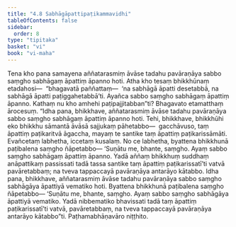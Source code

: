 ```yaml
---
title: "4.8 Sabhāgāpattipaṭikammavidhi"
tableOfContents: false
sidebar:
  order: 8
type: "tipitaka"
basket: "vi"
book: "vi-maha"
---
```



<DynamicBreadcrumb />

<Division number="221" book="vi-maha" e="ch" v="3" p="232">

<Paragraph number="993" book="vi-maha">
Tena kho pana samayena aññatarasmiṃ āvāse tadahu pavāraṇāya sabbo saṃgho sabhāgaṃ āpattiṃ āpanno hoti. Atha kho tesaṃ bhikkhūnaṃ etadahosi—  “bhagavatā paññattaṃ—  ‘na sabhāgā āpatti desetabbā, na sabhāgā āpatti paṭiggahetabbā’ti. Ayañca sabbo saṃgho sabhāgaṃ āpattiṃ āpanno. Kathaṃ nu kho amhehi paṭipajjitabban”ti? Bhagavato etamatthaṃ ārocesuṃ.
</Paragraph>

<Paragraph number="994" book="vi-maha">
“Idha pana, bhikkhave, aññatarasmiṃ āvāse tadahu pavāraṇāya sabbo saṃgho sabhāgaṃ āpattiṃ āpanno hoti. Tehi, bhikkhave, bhikkhūhi eko bhikkhu sāmantā āvāsā sajjukaṃ pāhetabbo—  gacchāvuso, taṃ āpattiṃ paṭikaritvā āgaccha, mayaṃ te santike taṃ āpattiṃ paṭikarissāmāti. Evañcetaṃ labhetha, iccetaṃ kusalaṃ. No ce labhetha, byattena bhikkhunā paṭibalena saṃgho ñāpetabbo—
</Paragraph>

<Paragraph number="995" book="vi-maha">
‘Suṇātu me, bhante, saṃgho. Ayaṃ sabbo saṃgho sabhāgaṃ āpattiṃ āpanno. Yadā aññaṃ bhikkhuṃ suddhaṃ anāpattikaṃ passissati tadā tassa santike taṃ āpattiṃ paṭikarissatī’ti vatvā pavāretabbaṃ; na tveva tappaccayā pavāraṇāya antarāyo kātabbo.
</Paragraph>

<Paragraph number="996" book="vi-maha">
Idha pana, bhikkhave, aññatarasmiṃ āvāse tadahu pavāraṇāya sabbo saṃgho sabhāgāya āpattiyā vematiko hoti. Byattena bhikkhunā paṭibalena saṃgho ñāpetabbo—
</Paragraph>

<Paragraph number="997" book="vi-maha">
‘Suṇātu me, bhante, saṃgho. Ayaṃ sabbo saṃgho sabhāgāya āpattiyā vematiko. Yadā nibbematiko bhavissati tadā taṃ āpattiṃ paṭikarissatī’ti vatvā, pavāretabbaṃ, na tveva tappaccayā pavāraṇāya antarāyo kātabbo”ti.

</Paragraph>
</Division>

<Paragraph number="998" type="center" book="vi-maha">
Paṭhamabhāṇavāro niṭṭhito.
</Paragraph>